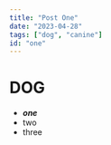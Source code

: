 ```yaml
---
title: "Post One"
date: "2023-04-28"
tags: ["dog", "canine"]
id: "one"
---
```


# **DOG**

- **_one_**
- two
- three

<CustomImage
  src="https://raw.githubusercontent.com/greggfine/htmusic-apps-articles/main/Images/ht-log.jpg"
  alt="ChatGTP"
/>

